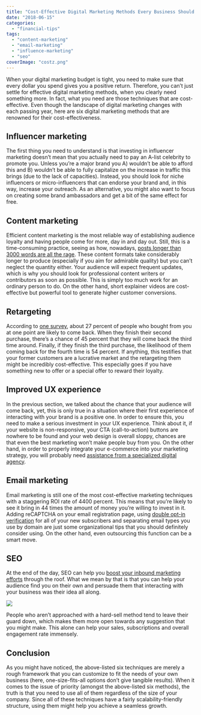 ```yaml
---
title: "Cost-Effective Digital Marketing Methods Every Business Should Adopt"
date: "2018-06-15"
categories: 
  - "financial-tips"
tags: 
  - "content-marketing"
  - "email-marketing"
  - "influence-marketing"
  - "seo"
coverImage: "costz.png"
---
```


When your digital marketing budget is tight, you need to make sure that every dollar you spend gives you a positive return. Therefore, you can’t just settle for effective digital marketing methods, when you clearly need something more. In fact, what you need are those techniques that are cost-effective. Even though the landscape of digital marketing changes with each passing year, here are six digital marketing methods that are renowned for their cost-effectiveness.

## Influencer marketing

The first thing you need to understand is that investing in influencer marketing doesn’t mean that you actually need to pay an A-list celebrity to promote you. Unless you’re a major brand you A) wouldn’t be able to afford this and B) wouldn’t be able to fully capitalize on the increase in traffic this brings (due to the lack of capacities). Instead, you should look for niche influencers or micro-influencers that can endorse your brand and, in this way, increase your outreach. As an alternative, you might also want to focus on creating some brand ambassadors and get a bit of the same effect for free.

## Content marketing

Efficient content marketing is the most reliable way of establishing audience loyalty and having people come for more, day in and day out. Still, this is a time-consuming practice, seeing as how, nowadays, [posts longer than 3000 words are all the rage](https://neilpatel.com/blog/why-you-need-to-create-evergreen-long-form-content-and-how-to-produce-it/). These content formats take considerably longer to produce (especially if you aim for admirable quality) but you can’t neglect the quantity either. Your audience will expect frequent updates, which is why you should look for professional content writers or contributors as soon as possible. This is simply too much work for an ordinary person to do. On the other hand, short explainer videos are cost-effective but powerful tool to generate higher customer conversions. 

## Retargeting

According to [one survey](https://blog.smile.io/repeat-customers-profitable-stats-to-prove), about 27 percent of people who bought from you at one point are likely to come back. When they finish their second purchase, there’s a chance of 45 percent that they will come back the third time around. Finally, if they finish the third purchase, the likelihood of them coming back for the fourth time is 54 percent. If anything, this testifies that your former customers are a lucrative market and the retargeting them might be incredibly cost-effective. This especially goes if you have something new to offer or a special offer to reward their loyalty.

## Improved UX experience

In the previous section, we talked about the chance that your audience will come back, yet, this is only true in a situation where their first experience of interacting with your brand is a positive one. In order to ensure this, you need to make a serious investment in your UX experience. Think about it, if your website is non-responsive, your CTA (call-to-action) buttons are nowhere to be found and your web design is overall sloppy, chances are that even the best marketing won’t make people buy from you. On the other hand, in order to properly integrate your e-commerce into your marketing strategy, you will probably need [assistance from a specialized digital agency](http://www.mindarc.com.au/).

## Email marketing

Email marketing is still one of the most cost-effective marketing techniques with a staggering ROI rate of 4400 percent. This means that you’re likely to see it bring in 44 times the amount of money you’re willing to invest in it. Adding reCAPTCHA on your email registration page, using [double opt-in verification](https://sumo.com/stories/double-opt-in-emails) for all of your new subscribers and separating email types you use by domain are just some organizational tips that you should definitely consider using. On the other hand, even outsourcing this function can be a smart move.

## SEO

At the end of the day, SEO can help you [boost your inbound marketing efforts](https://digitalmarketinginstitute.com/blog/2017-7-5-3-ways-to-incorporate-seo-into-inbound-marketing-from-the-start) through the roof. What we mean by that is that you can help your audience find you on their own and persuade them that interacting with your business was their idea all along.

![](/images/blog-images/ogkaF75.jpg)

People who aren’t approached with a hard-sell method tend to leave their guard down, which makes them more open towards any suggestion that you might make. This alone can help your sales, subscriptions and overall engagement rate immensely.

## Conclusion

As you might have noticed, the above-listed six techniques are merely a rough framework that you can customize to fit the needs of your own business (here, one-size-fits-all options don’t give tangible results). When it comes to the issue of priority (amongst the above-listed six methods), the truth is that you need to use all of them regardless of the size of your company. Since all of these techniques have a fairly scalability-friendly structure, using them might help you achieve a seamless growth.
